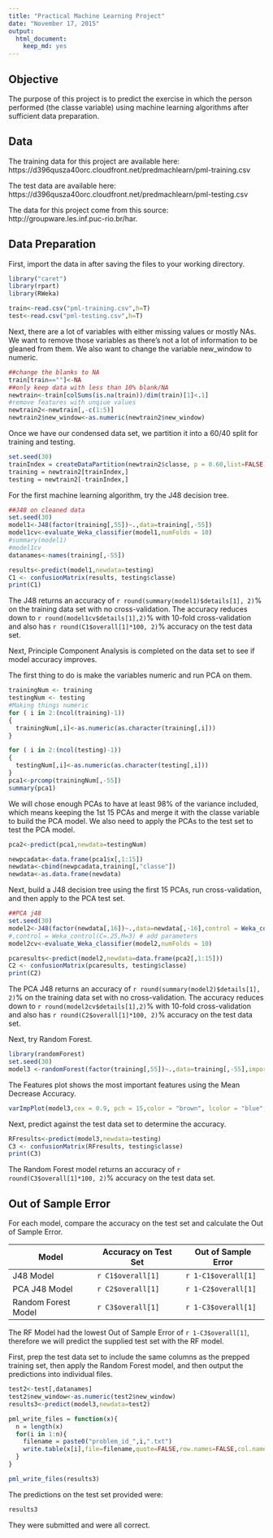 ```yaml
---
title: "Practical Machine Learning Project"
date: "November 17, 2015"
output: 
  html_document: 
    keep_md: yes
---
```


Objective
---
The purpose of this project is to predict the exercise in which the person performed (the classe variable) using machine learning algorithms after sufficient data preparation.

Data 
----

The training data for this project are available here: 
https://d396qusza40orc.cloudfront.net/predmachlearn/pml-training.csv

The test data are available here: 
https://d396qusza40orc.cloudfront.net/predmachlearn/pml-testing.csv

The data for this project come from this source: http://groupware.les.inf.puc-rio.br/har. 

Data Preparation
----

First, import the data in after saving the files to your working directory. 
```r
library("caret")
library(rpart)
library(RWeka)
```

```r
train<-read.csv("pml-training.csv",h=T)
test<-read.csv("pml-testing.csv",h=T)
```

Next, there are a lot of variables with either missing values or mostly NAs. 
We want to remove those variables as there's not a lot of information to be gleaned from them. 
We also want to change the variable new_window to numeric.

```r

##change the blanks to NA
train[train==""]<-NA
##only keep data with less than 10% blank/NA
newtrain<-train[colSums(is.na(train))/dim(train)[1]<.1]
#remove features with unqiue values
newtrain2<-newtrain[,-c(1:5)]
newtrain2$new_window<-as.numeric(newtrain2$new_window)
```

Once we have our condensed data set, we partition it into a 60/40 split for training and testing. 

```r
set.seed(30)
trainIndex = createDataPartition(newtrain2$classe, p = 0.60,list=FALSE)
training = newtrain2[trainIndex,]
testing = newtrain2[-trainIndex,]
```

For the first machine learning algorithm, try the J48 decision tree. 

```r
##J48 on cleaned data
set.seed(30)
model1<-J48(factor(training[,55])~.,data=training[,-55])
model1cv<-evaluate_Weka_classifier(model1,numFolds = 10)
#summary(model1)
#model1cv
datanames<-names(training[,-55])

results<-predict(model1,newdata=testing)
C1 <- confusionMatrix(results, testing$classe)
print(C1)
```

The J48 returns an accuracy of `r round(summary(model1)$details[1], 2)`% on the training data set with no cross-validation. The accuracy reduces down to `r round(model1cv$details[1],2)`% with 10-fold cross-validation and also has `r round(C1$overall[1]*100, 2)`% accuracy on the test data set. 

Next, Principle Component Analysis is completed on the data set to see if model accuracy improves. 

The first thing to do is make the variables numeric and run PCA on them.
```r
trainingNum <- training
testingNum <- testing
#Making things numeric
for ( i in 2:(ncol(training)-1))
{
  trainingNum[,i]<-as.numeric(as.character(training[,i]))
}

for ( i in 2:(ncol(testing)-1))
{
  testingNum[,i]<-as.numeric(as.character(testing[,i]))
}
pca1<-prcomp(trainingNum[,-55])
summary(pca1)
```

We will chose enough PCAs to have at least 98% of the variance included, which means keeping the 1st 15 PCAs and merge it with the classe variable to build the PCA model. We also need to apply the PCAs to the test set to test the PCA model. 

```r
pca2<-predict(pca1,newdata=testingNum)

newpcadata<-data.frame(pca1$x[,1:15])
newdata<-cbind(newpcadata,training[,"classe"])
newdata<-as.data.frame(newdata)
```

Next, build a J48 decision tree using the first 15 PCAs, run cross-validation, and then apply to the PCA test set. 

```r
##PCA j48
set.seed(30)
model2<-J48(factor(newdata[,16])~.,data=newdata[,-16],control = Weka_control(R=T))
#,control = Weka_control(C=.25,M=3) # add parameters
model2cv<-evaluate_Weka_classifier(model2,numFolds = 10)

pcaresults<-predict(model2,newdata=data.frame(pca2[,1:15]))
C2 <- confusionMatrix(pcaresults, testing$classe)
print(C2)
```

The PCA J48 returns an accuracy of `r round(summary(model2)$details[1], 2)`% on the training data set with no cross-validation. The accuracy reduces down to `r round(model2cv$details[1],2)`% with 10-fold cross-validation and also has `r round(C2$overall[1]*100, 2)`% accuracy on the test data set. 

Next, try Random Forest. 

```r
library(randomForest)
set.seed(30)
model3 <-randomForest(factor(training[,55])~.,data=training[,-55],importance=TRUE,ntree=2000)
```

The Features plot shows the most important features using the Mean Decrease Accuracy. 
```r
varImpPlot(model3,cex = 0.9, pch = 15,color = "brown", lcolor = "blue",bg="black",type=1,main="ALL Features")
```

Next, predict against the test data set to determine the accuracy.
```r
RFresults<-predict(model3,newdata=testing)
C3 <- confusionMatrix(RFresults, testing$classe)
print(C3)
```

The Random Forest model returns an accuracy of `r round(C3$overall[1]*100, 2)`% accuracy on the test data set. 

Out of Sample Error
---

For each model, compare the accuracy on the test set and calculate the Out of Sample Error.

Model | Accuracy on Test Set | Out of Sample Error
----- | ----- | ------ 
J48 Model | `r C1$overall[1]` | `r 1-C1$overall[1]`
PCA J48 Model | `r C2$overall[1]` | `r 1-C2$overall[1]`
Random Forest Model | `r C3$overall[1]` |`r 1-C3$overall[1]`

The RF Model had the lowest Out of Sample Error of `r 1-C3$overall[1]`, therefore we will predict the supplied test set with the RF model. 

First, prep the test data set to include the same columns as the prepped training set, then apply the Random Forest model, and then output the predictions into individual files. 

```r
test2<-test[,datanames]
test2$new_window<-as.numeric(test2$new_window)
results3<-predict(model3,newdata=test2)

pml_write_files = function(x){
  n = length(x)
  for(i in 1:n){
    filename = paste0("problem_id_",i,".txt")
    write.table(x[i],file=filename,quote=FALSE,row.names=FALSE,col.names=FALSE)
  }
}

pml_write_files(results3)
```

The predictions on the test set provided were:
````r
results3
````

They were submitted and were all correct. 
